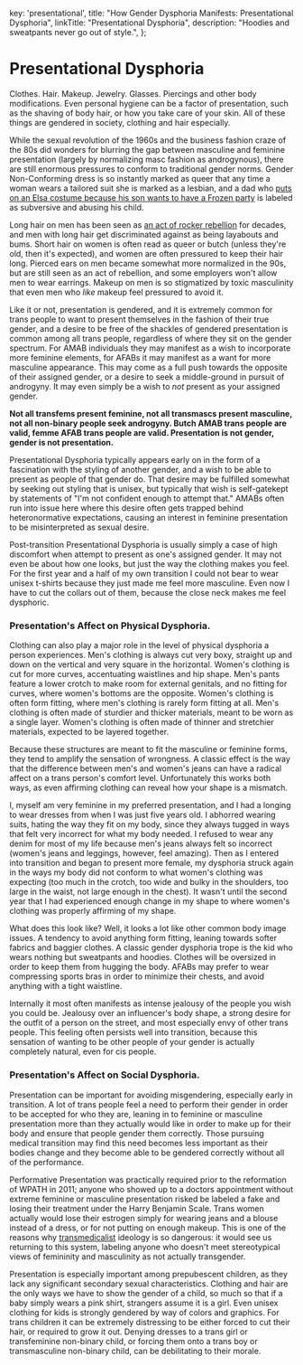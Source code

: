 
  key: 'presentational',
  title: "How Gender Dysphoria Manifests: Presentational Dysphoria",
  linkTitle: "Presentational Dysphoria",
  description: "Hoodies and sweatpants never go out of style.",
};

<Disclaimer />

# Presentational Dysphoria

Clothes. Hair. Makeup. Jewelry. Glasses. Piercings and other body modifications. Even personal hygiene can be a factor of presentation, such as the shaving of body hair, or how you take care of your skin. All of these things are gendered in society, clothing and hair especially.

While the sexual revolution of the 1960s and the business fashion craze of the 80s did wonders for blurring the gap between masculine and feminine presentation (largely by normalizing masc fashion as androgynous), there are still enormous pressures to conform to traditional gender norms. Gender Non-Conforming dress is so instantly marked as queer that any time a woman wears a tailored suit she is marked as a lesbian, and a dad who [puts on an Elsa costume because his son wants to have a Frozen party](https://twitter.com/cbsnews/status/1088441623846023168?lang=en) is labeled as subversive and abusing his child.

Long hair on men has been seen as [an act of rocker rebellion](https://www.youtube.com/watch?v=PbAoXw_DqvM) for decades, and men with long hair get discriminated against as being layabouts and bums. Short hair on women is often read as queer or butch (unless they're old, then it's expected), and women are often pressured to keep their hair long. Pierced ears on men became somewhat more normalized in the 90s, but are still seen as an act of rebellion, and some employers won't allow men to wear earrings. Makeup on men is so stigmatized by toxic masculinity that even men who *like* makeup feel pressured to avoid it.

Like it or not, presentation is gendered, and it is extremely common for trans people to want to present themselves in the fashion of their true gender, and a desire to be free of the shackles of gendered presentation is common among all trans people, regardless of where they sit on the gender spectrum. For AMAB individuals they may manifest as a wish to incorporate more feminine elements, for AFABs it may manifest as a want for more masculine appearance. This may come as a full push towards the opposite of their assigned gender, or a desire to seek a middle-ground in pursuit of androgyny. It may even simply be a wish to *not* present as your assigned gender.

**Not all transfems present feminine, not all transmascs present masculine, not all non-binary people seek androgyny. Butch AMAB trans people are valid, femme AFAB trans people are valid. Presentation is not gender, gender is not presentation.**

Presentational Dysphoria typically appears early on in the form of a fascination with the styling of another gender, and a wish to be able to present as people of that gender do. That desire may be fulfilled somewhat by seeking out styling that is unisex, but typically that wish is self-gatekept by statements of "I'm not confident enough to attempt that." AMABs often run into issue here where this desire often gets trapped behind heteronormative expectations, causing an interest in feminine presentation to be misinterpreted as sexual desire.

Post-transition Presentational Dysphoria is usually simply a case of high discomfort when attempt to present as one's assigned gender. It may not even be about how one looks, but just the way the clothing makes you feel. For the first year and a half of my own transition I could not bear to wear unisex t-shirts because they just made me feel more masculine. Even now I have to cut the collars out of them, because the close neck makes me feel dysphoric.

### Presentation's Affect on Physical Dysphoria.

<Gutter>
  <Tweet unified>
    <Tweet id="1215716435068100611" />
    <Tweet id="1215716435974066176" />
    <Tweet id="1215716436980703233" />
    <Tweet id="1215716438020849664" />
  </Tweet>
</Gutter>


Clothing can also play a major role in the level of physical dysphoria a person experiences. Men's clothing is always cut very boxy, straight up and down on the vertical and very square in the horizontal. Women's clothing is cut for more curves, accentuating waistlines and hip shape. Men's pants feature a lower crotch to make room for external genitals, and no fitting for curves, where women's bottoms are the opposite. Women's clothing is often form fitting, where men's clothing is rarely form fitting at all. Men's clothing is often made of sturdier and thicker materials, meant to be worn as a single layer. Women's clothing is often made of thinner and stretchier materials, expected to be layered together.

Because these structures are meant to fit the masculine or feminine forms, they tend to amplify the sensation of wrongness. A classic effect is the way that the difference between men's and women's jeans can have a radical affect on a trans person's comfort level. Unfortunately this works both ways, as even affirming clothing can reveal how your shape is a mismatch.

I, myself am very feminine in my preferred presentation, and I had a longing to wear dresses from when I was just five years old. I abhorred wearing suits, hating the way they fit on my body, since they always tugged in ways that felt very incorrect for what my body needed. I refused to wear any denim for most of my life because men's jeans always felt so incorrect (women's jeans and leggings, however, feel amazing). Then as I entered into transition and began to present more female, my dysphoria struck again in the ways my body did not conform to what women's clothing was expecting (too much in the crotch, too wide and bulky in the shoulders, too large in the waist, not large enough in the chest). It wasn't until the second year that I had experienced enough change in my shape to where women's clothing was properly affirming of my shape.

What does this look like? Well, it looks a lot like other common body image issues. A tendency to avoid anything form fitting, leaning towards softer fabrics and baggier clothes. A classic gender dysphoria trope is the kid who wears nothing but sweatpants and hoodies. Clothes will be oversized in order to keep them from hugging the body. AFABs may prefer to wear compressing sports bras in order to minimize their chests, and avoid anything with a tight waistline.

<Gutter>
  <Tweet id="1191555135756853249" />
</Gutter>

Internally it most often manifests as intense jealousy of the people you wish you could be. Jealousy over an influencer's body shape, a strong desire for the outfit of a person on the street, and most especially envy of other trans people. This feeling often persists well into transition, because this sensation of wanting to be other people of your gender is actually completely natural, even for cis people.


### Presentation's Affect on Social Dysphoria.

Presentation can be important for avoiding misgendering, especially early in transition. A lot of trans people feel a need to perform their gender in order to be accepted for who they are, leaning in to feminine or masculine presentation more than they actually would like in order to make up for their body and ensure that people gender them correctly. Those pursuing medical transition may find this need becomes less important as their bodies change and they become able to be gendered correctly without all of the performance.

Performative Presentation was practically required prior to the reformation of WPATH in 2011; anyone who showed up to a doctors appointment without extreme feminine or masculine presentation risked be labeled a fake and losing their treatment under the Harry Benjamin Scale. Trans women actually would lose their estrogen simply for wearing jeans and a blouse instead of a dress, or for not putting on enough makeup. This is one of the reasons why [transmedicalist](https://en.wikipedia.org/wiki/Transmedicalism) ideology is so dangerous: it would see us returning to this system, labeling anyone who doesn't meet stereotypical views of femininity and masculinity as not actually transgender.

Presentation is especially important among prepubescent children, as they lack any significant secondary sexual characteristics. Clothing and hair are the only ways we have to show the gender of a child, so much so that if a baby simply wears a pink shirt, strangers assume it is a girl. Even unisex clothing for kids is strongly gendered by way of colors and graphics. For trans children it can be extremely distressing to be either forced to cut their hair, or required to grow it out. Denying dresses to a trans girl or transfeminine non-binary child, or forcing them onto a trans boy or transmasculine non-binary child, can be debilitating to their morale.
